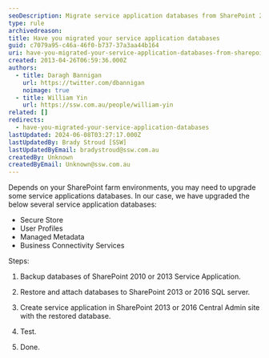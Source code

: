 ```yaml
---
seoDescription: Migrate service application databases from SharePoint 2010 to 2013 and ensure seamless integration.
type: rule
archivedreason:
title: Have you migrated your service application databases
guid: c7079a95-c46a-46f0-b737-37a3aa44b164
uri: have-you-migrated-your-service-application-databases-from-sharepoint-2010-to-2013
created: 2013-04-26T06:59:36.000Z
authors:
  - title: Daragh Bannigan
    url: https://twitter.com/dbannigan
    noimage: true
  - title: William Yin
    url: https://ssw.com.au/people/william-yin
related: []
redirects:
  - have-you-migrated-your-service-application-databases
lastUpdated: 2024-06-08T03:27:17.000Z
lastUpdatedBy: Brady Stroud [SSW]
lastUpdatedByEmail: bradystroud@ssw.com.au
createdBy: Unknown
createdByEmail: Unknown@ssw.com.au
---
```


Depends on your SharePoint farm environments, you may need to upgrade some service applications databases.
In our case, we have upgraded the below several service application databases:

- Secure Store
- User Profiles
- Managed Metadata
- Business Connectivity Services

Steps:

1. Backup databases of SharePoint 2010 or 2013 Service Application.

2. Restore and attach databases to SharePoint 2013 or 2016 SQL server.

3. Create service application in SharePoint 2013 or 2016 Central Admin site with the restored database.

4. Test.

5. Done.
